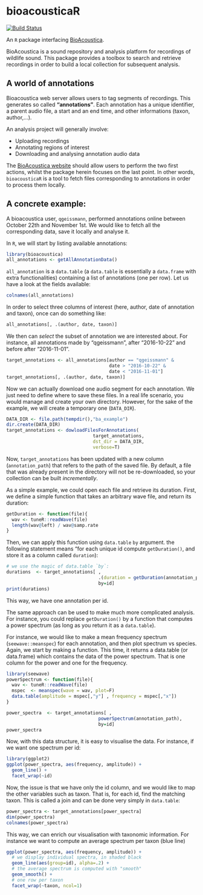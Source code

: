[//]: # (This is an automatically generated md file. Do DO NOT directly. Instead, edit the `README.Rmd`, and compile it with `make README.md`)

bioacousticaR
===================

[![Build Status](https://travis-ci.org/BioAcoustica/bioacousticaR.svg?branch=master)](https://travis-ci.org/BioAcoustica/bioacousticaR)

An `R` package interfacing [BioAcoustica](http://bio.acousti.ca).

BioAcoustica is a sound repository and analysis platform for recordings of wildlife sound.
This package provides a toolbox to search and retrieve recordings in order to build a local collection for subsequent analysis.


A world of annotations
----------------------------

Bioacoustica web server allows users to tag segments of recordings.
This generates so called **"annotations"**.
Each annotation has a unique identifier, a parent audio file, a start and an end time, and other informations (taxon, author,...).

An analysis project will generally involve:

* Uploading recordings
* Annotating regions of interest
* Downloading and analysing annotation audio data

The [BioAcoustica website](http://bio.acousti.ca) should allow users to perform the two first actions, whilst the package herein focuses on the last point.
In other words, `bioacousticaR` is a tool to fetch files corresponding to annotations in order to process them locally.

A concrete example:
----------------------

A bioacoustica user, `qgeissmann`, performed annotations online between October 22th and November 1st. We would like to fetch all the corresponding data, save it locally and analyse it.

In `R`, we will start by listing available annotations:

```r
library(bioacoustica)
all_annotations <- getAllAnnotationData()
```

`all_annotation` is a `data.table` (a `data.table` is essentially a `data.frame` with extra functionalities) containing a list of annotations (one per row). Let us have a look at the fields available:

```r
colnames(all_annotations)
```

In order to select three columns of interest (here, author, date of annotation and taxon), once can do something like:

```r
all_annotations[, .(author, date, taxon)]
```

We then can *select* the subset of annotation we are interested about. For instance, all annotations made by "qgeissmann", after "2016-10-22" and before after "2016-11-01".

```r
target_annotations <- all_annotations[author == "qgeissmann" &
                                      date > "2016-10-22" &
                                      date < "2016-11-01"]
target_annotations[, .(author, date, taxon)]
```

Now we can actually download one audio segment for each annotation.
We just need to define where to save these files.
In a real life scenario, you would manage and create your own directory.
However, for the sake of the example, we will create a temporary one (`DATA_DIR`).

```r
DATA_DIR <- file.path(tempdir(),"ba_example")
dir.create(DATA_DIR)
target_annotations <- dowloadFilesForAnnotations(
                                target_annotations,
                                dst_dir = DATA_DIR,
                                verbose=T)
```                         

Now, `target_annotations` has been updated with a new column (`annotation_path`) that refers to the path of the saved file.
By default, a file that was already present in the directory will not be re-downloaded, so your collection can be built *incrementally*.

As a simple example, we could open each file and retrieve its duration. First, we define a simple function that takes an arbitrary wave file, and return its duration:

```r
getDuration <- function(file){
  wav <- tuneR::readWave(file)
  length(wav@left) / wav@samp.rate
}
```

Then, we can apply this function using `data.table` `by` argument.
the following statement means "for each unique id compute `getDuration()`, and store it as a column called `duration`):

```r
# we use the magic of data.table `by`:
durations  <- target_annotations[ ,
                                  .(duration = getDuration(annotation_path)),
                                  by=id]
print(durations)
```

This way, we have one annotation per id.

The same approach can be used to make much more complicated analysis. For instance, you could replace `getDuration()` by a function that computes a power spectrum (as long as you return it as a `data.table`).


For instance, we would like to make a mean frequency spectrum (`seewave::meanspec`) for each annotation, and then plot spectrum vs species. Again, we start by making a function. This time, it returns a data.table (or data.frame) which contains the data of the power spectrum. That is one column for the power and one for the frequency.
 
 
```r
library(seewave)
powerSpectrum <- function(file){
  wav <- tuneR::readWave(file)
  mspec  <- meanspec(wave = wav, plot=F)
  data.table(amplitude = mspec[,"y"] , frequency = mspec[,"x"])
}
```

```r
power_spectra  <- target_annotations[ ,
                                  powerSpectrum(annotation_path),
                                  by=id]
power_spectra
```

Now, with this data structure, it is easy to visualise the data.
For instance, if we want one spectrum per id:


```r
library(ggplot2)
ggplot(power_spectra, aes(frequency, amplitude)) +
  geom_line() +
  facet_wrap(~id)
```

Now, the issue is that we have only the id column, and we would like to map the other variables such as taxon. That is, for each id, find the matching taxon. This is called a join and can be done very simply in `data.table`:

```r
power_spectra <- target_annotations[power_spectra]
dim(power_spectra)
colnames(power_spectra)
```

This way, we can enrich our visualisation with taxonomic information. For instance we want to compute an average spectrum per taxon (blue line)


```r
ggplot(power_spectra, aes(frequency, amplitude)) +
  # we display individual spectra, in shaded black
  geom_line(aes(group=id), alpha=.2) +  
  # the average spectrum is computed with "smooth"
  geom_smooth() +
  # one row per taxon
  facet_wrap(~taxon, ncol=1)
```



